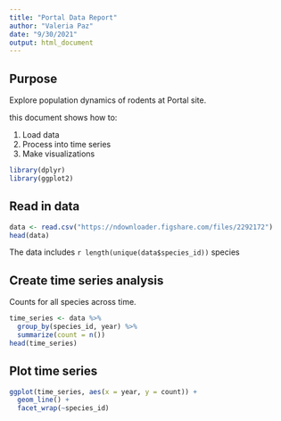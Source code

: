 ```yaml
---
title: "Portal Data Report"
author: "Valeria Paz"
date: "9/30/2021"
output: html_document
---
```



## Purpose 

Explore population dynamics of rodents at Portal site.

this document shows how to: 

1. Load data 
2. Process into time series 
3. Make visualizations

```r
library(dplyr)
library(ggplot2)
```

## Read in data 

```r
data <- read.csv("https://ndownloader.figshare.com/files/2292172")
head(data)
```
The data includes `r length(unique(data$species_id))` species

## Create time series analysis
Counts for all species across time.
```r
time_series <- data %>%
  group_by(species_id, year) %>%
  summarize(count = n())
head(time_series)
```
## Plot time series
```r
ggplot(time_series, aes(x = year, y = count)) +
  geom_line() +
  facet_wrap(~species_id)
```
